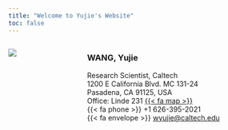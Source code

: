 ```yaml
---
title: "Welcome to Yujie's Website"
toc: false
---
```


:::: {.columns}

<!-- Logo -->
::: {.column width="20%"}
![](images/chip_tree_art.jpg)
:::

<!-- empty column to create gap -->
::: {.column width="5%"}
:::

<!-- My information -->
::: {.column width="75%"}
### WANG, Yujie
Research Scientist, Caltech \
1200 E California Blvd. MC 131-24 \
Pasadena, CA 91125, USA \
Office: Linde 231 [{{< fa map >}}](https://lindecenter.caltech.edu/about/contact-us) \
{{< fa phone >}} +1 626-395-2021 \
{{< fa envelope >}} [wyujie@caltech.edu](mailto:wyujie@caltech.edu)
:::

::::

